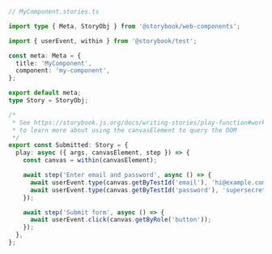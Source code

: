 ```ts
// MyComponent.stories.ts

import type { Meta, StoryObj } from '@storybook/web-components';

import { userEvent, within } from '@storybook/test';

const meta: Meta = {
  title: 'MyComponent',
  component: 'my-component',
};

export default meta;
type Story = StoryObj;

/*
 * See https://storybook.js.org/docs/writing-stories/play-function#working-with-the-canvas
 * to learn more about using the canvasElement to query the DOM
 */
export const Submitted: Story = {
  play: async ({ args, canvasElement, step }) => {
    const canvas = within(canvasElement);

    await step('Enter email and password', async () => {
      await userEvent.type(canvas.getByTestId('email'), 'hi@example.com');
      await userEvent.type(canvas.getByTestId('password'), 'supersecret');
    });

    await step('Submit form', async () => {
      await userEvent.click(canvas.getByRole('button'));
    });
  },
};
```
